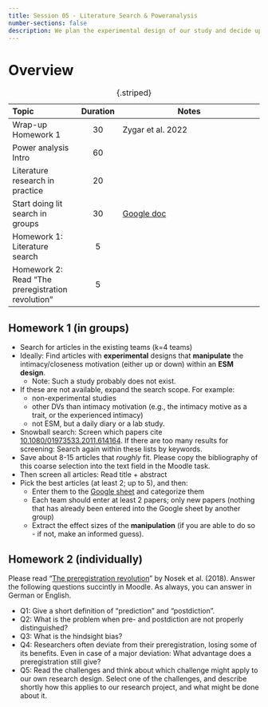 ---
title: Session 05 - Literature Search & Poweranalysis
number-sections: false
description: We plan the experimental design of our study and decide upon interventions
---

# Overview

| Topic                                             | Duration | Notes                                                                                                              |
| :------------------------------------------------ | :------: | ------------------------------------------------------------------------------------------------------------------ |
| Wrap-up Homework 1                                |    30    | Zygar et al. 2022                                                                                                  |
| Power analysis Intro                              |    60    |                                                                                                                    |
| Literature research in practice                   |    20    |                                                                                                                    |
| Start doing lit search in groups                  |    30    | [Google doc](https://docs.google.com/spreadsheets/d/1N-o_dUfMaQvMIIctJi4H7RM3TfF5OQZQN7IMEBA9w2o/edit?usp=sharing) |
| Homework 1: Literature search                     |    5     |                                                                                                                    |
| Homework 2: Read "The preregistration revolution" |    5     |                                                                                                                    |

: {.striped}



## Homework 1 (in groups)

 
- Search for articles in the existing teams (k=4 teams)
- Ideally: Find articles with **experimental** designs that **manipulate** the intimacy/closeness motivation (either up or down) within an **ESM design**.
  - Note: Such a study probably does not exist.
- If these are not available, expand the search scope. For example:
  - non-experimental studies
  - other DVs than intimacy motivation (e.g., the intimacy motive as a trait, or the experienced intimacy)
  - not ESM, but a daily diary or a lab study.
- Snowball search: Screen which papers cite [10.1080/01973533.2011.614164](https://www.tandfonline.com/doi/full/10.1080/01973533.2011.614164). If there are too many results for screening: Search again within these lists by keywords.
- Save about 8-15 articles that *roughly* fit. Please copy the bibliography of this coarse selection into the text field in the Moodle task.
- Then screen all articles: Read title + abstract
- Pick the best articles (at least 2; up to 5), and then:
  - Enter them to the [Google sheet](https://docs.google.com/spreadsheets/d/1N-o_dUfMaQvMIIctJi4H7RM3TfF5OQZQN7IMEBA9w2o/edit) and categorize them
  - Each team should enter at least 2 papers; only new papers (nothing that has already been entered into the Google sheet by another group)
  - Extract the effect sizes of the **manipulation** (if you are able to do so - if not, make an informed guess).

## Homework 2 (individually)

Please read "[The preregistration revolution](https://www.pnas.org/content/115/11/2600)" by Nosek et al. (2018). Answer the following questions succintly in Moodle. As always, you can answer in German or English.

- Q1: Give a short definition of "prediction" and "postdiction".
- Q2: What is the problem when pre- and postdiction are not properly distinguished?
- Q3: What is the hindsight bias?
- Q4: Researchers often deviate from their preregistration, losing some of its benefits. Even in case of a major deviation: What advantage does a preregistration still give?
- Q5: Read the challenges and think about which challenge might apply to our own research design. Select one of the challenges, and describe shortly how this applies to our research project, and what might be done about it.

<!-- ANSWERS:

Q1: 
Prediction: Forming a hypothesis before seeing the data and then collecting data to test the hypothesis. 
Postdiction: Try to explain why something has happened after seeing the data.

Q2:
You find evidence for effects which do not really exist, since you can find a post-hoc explanation to everything.
"Results” are easier to publish since you always “have the claim to support the data”.

Q3:
Thinking that some outcomes are really predictable after actually seeing them happen, even if they were not that predictable.

Q4:
You can still report and explain changes you make on your initial plan. It is then possible to analyze the impact of those changes, this is very good for the internal validity of the study.

Q5:

 -->